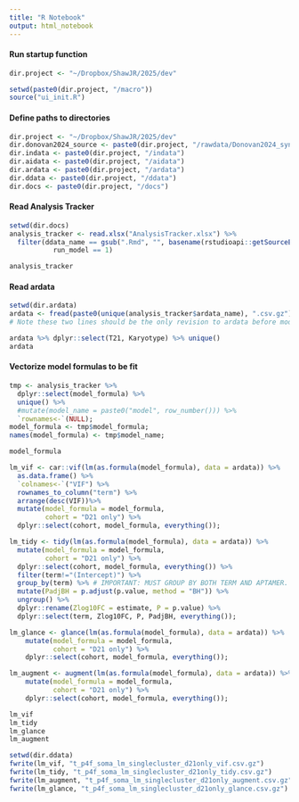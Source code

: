 ```yaml
---
title: "R Notebook"
output: html_notebook
---
```


#### Run startup function
```r
dir.project <- "~/Dropbox/ShawJR/2025/dev"

setwd(paste0(dir.project, "/macro"))
source("ui_init.R")
```

#### Define paths to directories
```r
dir.project <- "~/Dropbox/ShawJR/2025/dev"
dir.donovan2024_source <- paste0(dir.project, "/rawdata/Donovan2024_syn31481952.5")
dir.indata <- paste0(dir.project, "/indata")
dir.aidata <- paste0(dir.project, "/aidata")
dir.ardata <- paste0(dir.project, "/ardata")
dir.ddata <- paste0(dir.project, "/ddata")
dir.docs <- paste0(dir.project, "/docs")
```

#### Read Analysis Tracker
```r
setwd(dir.docs)
analysis_tracker <- read.xlsx("AnalysisTracker.xlsx") %>%
  filter(ddata_name == gsub(".Rmd", "", basename(rstudioapi::getSourceEditorContext()$path)) &
           run_model == 1) 

analysis_tracker
```

#### Read ardata
```r
setwd(dir.ardata)
ardata <- fread(paste0(unique(analysis_tracker$ardata_name), ".csv.gz"))
# Note these two lines should be the only revision to ardata before modeling.

ardata %>% dplyr::select(T21, Karyotype) %>% unique()
ardata
```

#### Vectorize model formulas to be fit
```r
tmp <- analysis_tracker %>%
  dplyr::select(model_formula) %>%
  unique() %>%
  #mutate(model_name = paste0("model", row_number())) %>%
  `rownames<-`(NULL);
model_formula <- tmp$model_formula;
names(model_formula) <- tmp$model_name;

model_formula
```

```r
lm_vif <- car::vif(lm(as.formula(model_formula), data = ardata)) %>%
  as.data.frame() %>%
  `colnames<-`("VIF") %>%
  rownames_to_column("term") %>%
  arrange(desc(VIF))%>%
  mutate(model_formula = model_formula,
         cohort = "D21 only") %>%
  dplyr::select(cohort, model_formula, everything());

lm_tidy <- tidy(lm(as.formula(model_formula), data = ardata)) %>%
  mutate(model_formula = model_formula,
         cohort = "D21 only") %>%
  dplyr::select(cohort, model_formula, everything()) %>%
  filter(term!="(Intercept)") %>%
  group_by(term) %>% # IMPORTANT: MUST GROUP BY BOTH TERM AND APTAMER.
  mutate(PadjBH = p.adjust(p.value, method = "BH")) %>%
  ungroup() %>%
  dplyr::rename(Zlog10FC = estimate, P = p.value) %>%
  dplyr::select(term, Zlog10FC, P, PadjBH, everything());

lm_glance <- glance(lm(as.formula(model_formula), data = ardata)) %>%
    mutate(model_formula = model_formula,
           cohort = "D21 only") %>%
    dplyr::select(cohort, model_formula, everything());

lm_augment <- augment(lm(as.formula(model_formula), data = ardata)) %>%
    mutate(model_formula = model_formula,
           cohort = "D21 only") %>%
    dplyr::select(cohort, model_formula, everything());

lm_vif
lm_tidy
lm_glance
lm_augment
```

```r
setwd(dir.ddata)
fwrite(lm_vif, "t_p4f_soma_lm_singlecluster_d21only_vif.csv.gz")
fwrite(lm_tidy, "t_p4f_soma_lm_singlecluster_d21only_tidy.csv.gz")
fwrite(lm_augment, "t_p4f_soma_lm_singlecluster_d21only_augment.csv.gz")
fwrite(lm_glance, "t_p4f_soma_lm_singlecluster_d21only_glance.csv.gz")
```